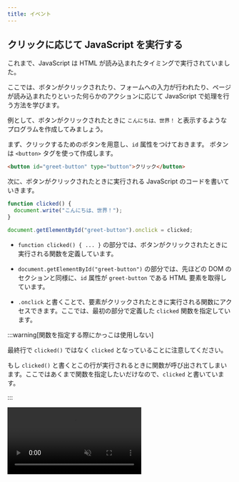 ```yaml
---
title: イベント
---
```



## クリックに応じて JavaScript を実行する

これまで、JavaScript は HTML が読み込まれたタイミングで実行されていました。

ここでは、ボタンがクリックされたり、フォームへの入力が行われたり、ページが読み込まれたりといった何らかのアクションに応じて JavaScript で処理を行う方法を学びます。

例として、ボタンがクリックされたときに `こんにちは、世界！` と表示するようなプログラムを作成してみましょう。

まず、クリックするためのボタンを用意し、`id` 属性をつけておきます。
ボタンは `<button>` タグを使って作成します。

```html
<button id="greet-button" type="button">クリック</button>
```

次に、ボタンがクリックされたときに実行される JavaScript のコードを書いていきます。

```javascript
function clicked() {
  document.write("こんにちは、世界！");
}

document.getElementById("greet-button").onclick = clicked;
```

<ViewSource url={import.meta.url} path="_samples/handle-click/" />

- `function clicked() { ... }` の部分では、ボタンがクリックされたときに実行される関数を定義しています。

- `document.getElementById("greet-button")` の部分では、先ほどの DOM のセクションと同様に、`id` 属性が `greet-button` である HTML 要素を取得しています。

- `.onclick` と書くことで、要素がクリックされたときに実行される関数にアクセスできます。ここでは、最初の部分で定義した `clicked` 関数を指定しています。

:::warning[関数を指定する際にかっこは使用しない]

最終行で `clicked()` ではなく `clicked` となっていることに注意してください。

もし `clicked()` と書くとこの行が実行されるときに関数が呼び出されてしまいます。ここではあくまで関数を指定したいだけなので、`clicked` と書いています。

:::

<video src={handleClickVideo} muted controls />

:::info[イベント]

ボタンのクリック、フォームへの入力、ページの読み込みなど、Web ページ上で発生するあらゆるアクションを総称してイベントと呼びます。

:::

## 課題

押すと大きく赤文字が表示される「びっくり箱」のようなボタンを作ってみましょう。

<video src={projectMovieForDom} muted controls />

:::tip[文字列の表示]

`document.write()` を使うと、画面上にあったボタンが消えてしまいます。また、文字色やサイズを変えることも困難です。

`document.write()` の代わりに、先ほどの DOM の章で扱った方法を使って HTML 要素を JavaScript で操作するとよいでしょう。

:::

:::tip[`こんにちは、世界！` を表示する場所]

`button` 要素の `textContent` を書き換えるとボタンの中に `こんにちは、世界！` を表示してしまいます。

ボタンとは別に、あらかじめ `こんにちは、世界！` を表示するための場所を用意しておく必要があります。
例えば空の `p` 要素を置いておけばよいでしょう。

```html
<p id="greeting"></p>
```

:::

<Answer title="びっくり箱">
```html
<!doctype html>
<html lang="ja">
  <head>
    <meta charset="utf-8" />
    <title>Title</title>
  </head>
  <body>
    <p id="greeting"></p>
    <button id="button" type="button">ボタン</button>
  </body>
</html>
```

```js
let greetingElement = document.getElementById("greeting");
let buttonElement = document.getElementById("button");

function clicked() {
  greetingElement.textContent = "こんにちは、世界！";
  greetingElement.style.color = "red";
  greetingElement.style.fontSize = "40px";
}

buttonElement.onclick = clicked;
```

<ViewSource url={import.meta.url} path="_samples/project-jack-in-a-box/" />

</Answer>
